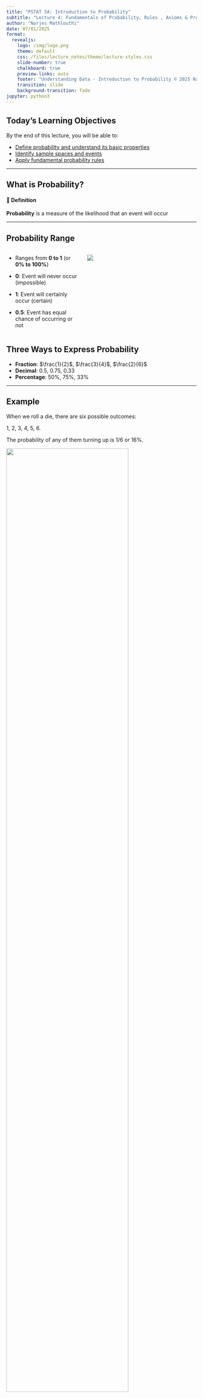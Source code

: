 ```yaml
---
title: "PSTAT 5A: Introduction to Probability"
subtitle: "Lecture 4: Fundamentals of Probability, Rules , Axioms & Properties"
author: "Narjes Mathlouthi"
date: 07/01/2025
format: 
  revealjs:
    logo: /img/logo.png
    theme: default
    css: /files/lecture_notes/theme/lecture-styles.css
    slide-number: true
    chalkboard: true
    preview-links: auto
    footer: "Understanding Data - Introduction to Probability © 2025 Narjes Mathlouthi"
    transition: slide
    background-transition: fade
jupyter: python3
---
```


## Today's Learning Objectives {#sec-objectives .smaller}

By the end of this lecture, you will be able to:

- [Define probability and understand its basic properties](#sec-prob)
- [Identify sample spaces and events](#sample-space)
- [Apply fundamental probability rules](#set-operations-overview)

---

## What is Probability? {#sec-prob}

::: {.concept-box}
#### 🎯 Definition
**Probability** is a measure of the likelihood that an event will occur
:::

---

## Probability Range {.smaller}
:::{.columns}
:::{.column width="40%"}
- Ranges from **0 to 1** (or **0% to 100%**)
  
- **0**: Event will never occur (impossible)
  
- **1**: Event will certainly occur (certain)
  
- **0.5**: Event has equal chance of occurring or not
:::

:::{.column width="60%"}
:::{.fragment}

![](/files/lecture_notes/lecture4/img/prob.png){fig-align="right"}
:::


:::
:::
  
## Three Ways to Express Probability

- **Fraction**: $\frac{1}{2}$, $\frac{3}{4}$, $\frac{2}{6}$
- **Decimal**: 0.5, 0.75, 0.33
- **Percentage**: 50%, 75%, 33%







---



## Example

When we roll a die, there are six possible outcomes:

1, 2, 3, 4, 5, 6.

The probability of any of them turning up is 1/6 or 16%.

![](/files/lecture_notes/lecture4/img/die.png){width="80%" fig-align="right" }

## Why Study Probability?{.smaller}

Probability helps us:

- Make decisions under uncertainty
- Understand random processes
- Analyze data and draw conclusions
- Model real-world phenomena
- Assess risk and likelihood

:::{.fragment}
:::{.note}
*Applications*: Weather forecasting, medical diagnosis, finance, quality control, gaming, insurance
:::
:::

---

## Random Experiments {.smaller}

A **random experiment** is a process that:

1. Can be repeated under similar conditions
2. Has multiple possible outcomes
3. The outcome cannot be predicted with certainty

:::{.fragment}
:::{.example}
**Examples**

- 🪙 Flipping a coin
  
- 🎲 Rolling a die
  
- 🃏 Drawing a card from a deck
  
- 💡 Measuring the lifetime of a light bulb
:::
:::

---

## Sample Space

::: {.definition}
**🎯 Definition**
The **sample space** (denoted $S$ or $\Omega$) is the **set** of all possible outcomes of a random experiment
:::

```python
import matplotlib.pyplot as plt
import matplotlib.patches as patches

# Create a blank canvas with a rectangle representing the sample space
fig, ax = plt.subplots(figsize=(6, 4))
rect = patches.Rectangle(
    (0.1, 0.1), 0.8, 0.8,
    linewidth=3, edgecolor='black', facecolor='none'
)
ax.add_patch(rect)

# Label the sample space inside the rectangle
ax.text(0.5, 0.88, r'$\Omega$', fontsize=24, fontweight='bold', ha='center', va='top')
ax.text(0.5, 0.5, 'All possible outcomes', fontsize=14, ha='center')

# Clean up axes
ax.set_xticks([])
ax.set_yticks([])
ax.set_xlim(0, 1)
ax.set_ylim(0, 1)
ax.axis('off')

plt.title('Sample Space (Ω)', fontsize=16, pad=20)
plt.show()


```

---

## Sample Space Examples

- Coin flip: $S = \{H, T\}$
- Two coin flips: $S = \{HH, HT, TH, TT\}$
  
![](/files/lecture_notes/lecture4/img/coin.png){width="80%" fig-align="right" } 

---

- 🎲 Die roll: $S = \{1, 2, 3, 4, 5, 6\}$
- Two die rolls
  ![](/files/lecture_notes/lecture4/img/die_rolls.png){width="80%" fig-align="right" }

---

- $S = \{A\heartsuit,\ 2\heartsuit,\ \dots,\ K\heartsuit,\\
\phantom{S = \{}A\diamondsuit,\ 2\diamondsuit,\ \dots,\ K\diamondsuit,\\
\phantom{S = \{}A\clubsuit,\ 2\clubsuit,\ \dots,\ K\clubsuit,\\
\phantom{S = \{}A\spadesuit,\ 2\spadesuit,\ \dots,\ K\spadesuit\}$

![](/files/lecture_notes/lecture4/img/card_deck.png){width="80%" }

---

## Types of Sample Spaces{.smaller}

:::{.columns}
:::{.column width="50%"}
**Finite Sample Space**

- Limited number of outcomes  
  - Example: Rolling a die


:::
:::{.column width="50%"}
![](/files/lecture_notes/lecture4/img/ss_die.png){width="100%" fig-align="right"}
:::
:::

:::{.columns}
:::{.column width="50%"}
**Infinite Sample Space** 

- Unlimited outcomes (countable or uncountable)  
  - Example: Measuring exact height of students

:::
:::{.column width="50%"}
![](/files/lecture_notes/lecture4/img/inf.jpg){width="70%" fig-align="right"}
:::
:::

---

## Events {.smaller}

:::{.definition}
**🎯 Definition**
An **event** is a subset of the sample space

- **Simple event**: Contains exactly one outcome (Ex: $A = \{3\}$ (rolling a 3))
  
- **Compound event**: Contains multiple outcomes (Ex: $B = \{2, 4, 6\}$ (rolling an even number))
:::


```python
import matplotlib.pyplot as plt
import matplotlib.patches as patches
import matplotlib.lines as mlines

# Coordinates and styling
outcomes = list(range(1, 7))
y = 0.5
radius = 0.3
dot_y = y
fig, ax = plt.subplots(figsize=(8, 4))
ax.axis('off')

# Rectangle bounds to fit all circles
min_x = min(outcomes) - radius
max_x = max(outcomes) + radius
min_y = dot_y - radius
max_y = dot_y + radius
rect = patches.Rectangle((min_x, min_y), max_x-min_x, max_y-min_y,
                         linewidth=2, edgecolor='black', facecolor='none')
ax.add_patch(rect)

# Label the sample space inside
ax.text((min_x+max_x)/2, max_y + 0.05, r'$\Omega$', fontsize=20, fontweight='bold', ha='center')

# Plot all outcomes marked by gray crosses
ax.scatter(outcomes, [dot_y]*6, s=200, color='gray', marker='x', linewidths=3, zorder=2)

# Highlight simple event {3} in red
circle_simple = patches.Circle((3, dot_y), radius, facecolor='red', alpha=0.3,
                               edgecolor='black', linewidth=2, zorder=1)
ax.add_patch(circle_simple)

# Highlight compound event {2,4,6} in blue
for x in [2, 4, 6]:
    circle = patches.Circle((x, dot_y), radius, facecolor='blue', alpha=0.3,
                            edgecolor='black', linewidth=2, zorder=1)
    ax.add_patch(circle)

# Legend for events
legend_handles = [
    mlines.Line2D([], [], color='red', marker='o', linestyle='None',
                  markersize=15, label='Simple event {3}', alpha=0.3),
    mlines.Line2D([], [], color='blue', marker='o', linestyle='None',
                  markersize=15, label='Compound event {2,4,6}', alpha=0.3)
]
ax.legend(handles=legend_handles, loc='lower center', ncol=2, frameon=False, bbox_to_anchor=(0.5, -0.3))

# Adjust limits
ax.set_xlim(min_x - 0.5, max_x + 0.5)
ax.set_ylim(min_y - 0.2, max_y + 0.2)

plt.title('Sample Space and Events', fontsize=16, pad=20)
plt.show()


```


---

## Event Notation

For a die roll with $S = \{1, 2, 3, 4, 5, 6\}$:

- $A = \{1, 3, 5\}$ (rolling an odd number)
- $B = \{4, 5, 6\}$ (rolling 4 or higher)
- $C = \{6\}$ (rolling a six)

![](/files/lecture_notes/lecture4/img/die.png){width="100%" fig-align="right" }

:::{.fragment}
*We can describe events in words or using set notation*
:::

---

## Set Operations Overview{.smaller}



:::: {.columns}

::: {.column width="60%"}

::: {.definition}
:::{.smaller}
**🎯 Definition:**

- **Set**: Collection of distinct objects
- **Union**: A OR B occurs  
- **Intersection**: A AND B occurs
- **Complement**: A does NOT occur
- **Sample Space**: All possible outcomes
:::
:::
:::

::: {.column width="40%"}
```python
import matplotlib.pyplot as plt
import matplotlib.patches as patches
from matplotlib_venn import venn2

fig, ax = plt.subplots(figsize=(6, 4))

# 1) Draw the Venn, but format subset labels to be blank
v = venn2(
    subsets=(1, 1, 1),
    set_labels=('A', 'B'),
    ax=ax,
    subset_label_formatter=lambda x: ""     # removes the "1" labels
)

# 2) Color each region (optional)
v.get_patch_by_id('10').set_color('lightblue')
v.get_patch_by_id('01').set_color('lightcoral')
v.get_patch_by_id('11').set_color('lightgreen')

# 3) Add a dashed universe rectangle around S, with high z‐order
rect = patches.Rectangle(
    (-1, -1),    # lower‐left corner
    2, 2,        # width, height
    linewidth=2,
    edgecolor='black',
    facecolor='none',
    linestyle='--',
    zorder=10     # put on top of the circles
)
ax.add_patch(rect)

# 4) Label the universe "S"
ax.text(-.95,  0.95, 'S', fontsize=14, fontweight='bold',
        va='top', ha='left', zorder=11)

# 5) Tidy up
ax.set_xlim(-1.2, 1.2)
ax.set_ylim(-1.2, 1.2)
ax.set_aspect('equal')
ax.set_axis_off()

plt.title('Sample Space $S$ with Events $A$ and $B$')
plt.show()
```
:::

::::

---

## What is a Set?

:::: {.columns}

::: {.column width="60%"}
::: {.definition}
:::{.smaller}
**🎯 Definition:**
A collection of things that share common characteristics. They can be elements, members, objects or similar terms.

**Examples:**

- Set of even numbers: 
  - {2, 4, 6, 8, ...}
  
- Set of vowels: {a, e, i, o, u}
:::
:::
:::

::: {.column width="40%"}
```python
import matplotlib.pyplot as plt
import matplotlib.patches as patches
from matplotlib_venn import venn2

# Create the figure and axes
fig, ax = plt.subplots(figsize=(6, 4))

# Draw the Venn with no default set labels and blank subset labels
v = venn2(
    subsets=(1, 0, 0),
    set_labels=('', ''),                       # no set labels
    subset_label_formatter=lambda x: "",       # hide subset‐size labels
    ax=ax
)

# Color and shade the A region
patch = v.get_patch_by_id('10')
patch.set_color('lightblue')
patch.set_alpha(0.7)

# Add the dashed universe rectangle for S
rect = patches.Rectangle(
    (-1, -1),   # lower‐left corner
    2,          # width
    2,          # height
    linewidth=2,
    edgecolor='black',
    facecolor='none',
    linestyle='--',
    zorder=2     # above the circles
)
ax.add_patch(rect)

# Label the universe "S"
ax.text(
    -0.95, 0.95, 'S',
    fontsize=14, fontweight='bold',
    va='top', ha='left',
    zorder=3
)

# Label set A inside the circle
ax.text(
    0, 0, 'SET A',
    fontsize=14, fontweight='bold',
    ha='center',
    zorder=3
)

# Adjust limits and styling
ax.set_xlim(-1.2, 1.2)
ax.set_ylim(-1.2, 1.2)
ax.set_aspect('equal')
ax.axis('off')

plt.title('A Single Set $A$ within Sample Space $S$')
plt.show()
```
:::

::::

---

## Union: A ∪ B

:::: {.columns}

::: {.column width="70%"}
::: {.definition}
:::{.smaller}
**🎯 Definition:**
Contains all set elements, including intersections.

**In Probability:**
The event that A **OR** B occurs (or both).

:::{.formula-box}
$$P(A \cup B) = P(A) + P(B) - P(A \cap B)$$
:::
:::
:::
:::


::: {.column width="30%"}
```python
import matplotlib.pyplot as plt
import matplotlib.patches as patches
from matplotlib_venn import venn2

# Create figure and axes
fig, ax = plt.subplots(figsize=(6, 6))

# Draw Venn without default numeric labels
v = venn2(
    subsets=(1, 1, 1),
    set_labels=('A', 'B'),
    subset_label_formatter=lambda x: "",
    ax=ax
)

# Fill entire circles for A and B with semi-transparent colors
for region in ('10', '11'):  # parts of A
    patch = v.get_patch_by_id(region)
    patch.set_facecolor('skyblue')
    patch.set_alpha(0.5)
    patch.set_edgecolor('black')
    patch.set_linewidth(2)
for region in ('01', '11'):  # parts of B
    patch = v.get_patch_by_id(region)
    patch.set_facecolor('lightcoral')
    patch.set_alpha(0.5)
    patch.set_edgecolor('black')
    patch.set_linewidth(2)

# Union label at center
ax.text(
    0, 0, r'$\mathbf{A \cup B}$',
    fontsize=18, fontweight='bold', ha='center', va='center'
)

# Add the universe rectangle (sample space)
rect = patches.Rectangle(
    (-1.1, -1.1), 2.2, 2.2,
    linewidth=2, edgecolor='black', facecolor='none', linestyle='--'
)
ax.add_patch(rect)

# Label the universe "Ω"
ax.text(
    -1.05, 1.05, 'Ω',
    fontsize=16, fontweight='bold', va='top', ha='left'
)

# Increase set label font size
v.get_label_by_id('A').set_fontsize(14)
v.get_label_by_id('B').set_fontsize(14)

# Title and styling
ax.set_title('Union of Events: $A \\cup B$', fontsize=16, pad=20)
ax.set_xlim(-1.2, 1.2)
ax.set_ylim(-1.2, 1.2)
ax.set_aspect('equal')
ax.axis('off')

plt.show()
```
:::

::::

---

## Intersection: A ∩ B

:::: {.columns}

::: {.column width="60%"}
::: {.definition}
:::{.smaller}
**🎯 Definition:**
Area where two or more sets overlap.

**In Probability:**
The event that A **AND** B occurs.

**Properties:**

- Always smaller than or equal to individual sets
  
- Can be empty (disjoint sets)
:::
:::
:::

::: {.column width="40%"}
```python
import matplotlib.pyplot as plt
import matplotlib.patches as patches
from matplotlib_venn import venn2

# Create figure and axes
fig, ax = plt.subplots(figsize=(6, 4))

# Draw Venn without subset‐size labels
v = venn2(
    subsets=(1, 1, 1),
    set_labels=('A', 'B'),
    subset_label_formatter=lambda x: "",  # hide the "1" labels
    ax=ax
)

# Shade the non‐intersection regions light gray
for region in ('10', '01'):
    patch = v.get_patch_by_id(region)
    patch.set_color('lightgray')
    patch.set_alpha(0.8)

# Shade the intersection region red
patch = v.get_patch_by_id('11')
patch.set_color('red')
patch.set_alpha(0.8)

# Add the universe rectangle
rect = patches.Rectangle(
    (-1, -1),    # lower‐left corner
    2,           # width
    2,           # height
    linewidth=2,
    edgecolor='black',
    facecolor='none',
    linestyle='--',
    zorder=2      # above circles
)
ax.add_patch(rect)

# Label the universe "S"
ax.text(
    -0.95, 0.95, 'S',
    fontsize=14, fontweight='bold',
    va='top', ha='left',
    zorder=3
)

# Label the intersection inside
ax.text(
    0, 0, 'A ∩ B',
    fontsize=14, fontweight='bold',
    ha='center', va='center',
    zorder=3
)

# Tidy up
ax.set_xlim(-1.2, 1.2)
ax.set_ylim(-1.2, 1.2)
ax.set_aspect('equal')
ax.axis('off')

plt.title('Intersection: $A \\cap B$ (A AND B)')
plt.show()
```
:::

::::

---

## Absolute Complement: $A^c$

:::: {.columns}

::: {.column width="60%"}

::: {.definition}
**🎯 Definition:**
All elements that do not belong to the set.

**In Probability:**
The event that A does **NOT** occur.
  
- $P(A^c) = 1 - P(A)$

**Key Property:**

:::{.formula-box}
$A \cup A^c = S$ (Sample Space)
:::
:::
:::

::: {.column width="40%"}
```python
import matplotlib.pyplot as plt
import matplotlib.patches as patches
from matplotlib_venn import venn2, venn2_circles

# 1) Create figure and axes
fig, ax = plt.subplots(figsize=(6, 4))

# 2) Draw the universe rectangle (purple background)
rect = patches.Rectangle(
    (-1, -1),  # lower-left corner
    2, 2,      # width, height
    linewidth=2,
    edgecolor='black',
    facecolor='purple',
    alpha=0.3,
    zorder=1
)
ax.add_patch(rect)

# 3) Draw Venn diagram with blank subset labels
v = venn2(
    subsets=(1, 1, 1),
    set_labels=('A', 'B'),
    subset_label_formatter=lambda x: "",
    ax=ax
)

# 4) Mask out A (both A‐only and intersection) with white
for region in ('10', '11'):
    p = v.get_patch_by_id(region)
    p.set_facecolor('white')
    p.set_edgecolor('none')
    p.set_alpha(1)

# 5) Hide the B‐only region so purple shows through
p_b = v.get_patch_by_id('01')
p_b.set_facecolor('none')
p_b.set_edgecolor('none')
p_b.set_alpha(1)

# 6) Draw crisp circle outlines on top
venn2_circles((1, 1, 1), ax=ax, linestyle='solid', linewidth=2, color='black')

# 7) Label universe and complement
ax.text(-0.95, 0.95, 'S', fontsize=14, fontweight='bold', va='top', ha='left', zorder=3)
ax.text(-.6, 0.75, r'$A^c$', fontsize=14, fontweight='bold', ha='center', va='center', zorder=3)

# 8) Final styling
ax.set_xlim(-1.2, 1.2)
ax.set_ylim(-1.2, 1.2)
ax.set_aspect('equal')
ax.axis('off')
plt.title('Complement: $A^c$ (NOT A)')
plt.show()
```
:::

::::

---

## Summary Table

| Operation   | Symbol       | Meaning                     | Probability                             |
|:-----------------|:----------------:|:--------------------------------|:--------------------------------------------|
| **Union**        | $A \cup B$       | Occurs if $A$ *or* $B$          | $P(A \cup B) = P(A) + P(B) - P(A \cap B)$   |
| **Intersection** | $A \cap B$       | Occurs if $A$ *and* $B$         | $P(A \cap B)$                               |
| **Complement**   | $A^c$            | Occurs if $A$ *does **not*** occur | $P(A^c) = 1 - P(A)$                       |


## Probability Axioms: Commutative {.smaller}

::: {.formula-box}
**Commutative**

$A \cup B = B \cup A$

$A \cap B = B \cap A$
:::

---

## Probability Axioms: Associative {.smaller}

::: {.formula-box}
**Associative**

$(A \cup B) \cup C = A \cup (B \cup C)$

$(A \cap B) \cap C = A \cap (B \cap C)$
:::

---

## Probability Axioms: Distributive {.smaller}

::: {.formula-box}
**Distributive**

$A \cup (B \cap C) = (A \cup B) \cap (A \cup C)$

$A \cap (B \cup C) = (A \cap B) \cup (A \cap C)$
:::

---

## Probability Axioms: De Morgan's Laws {.smaller}

::: {.formula-box}
**De Morgan's Laws**

$(A \cup B)^c = A^c \cap B^c$

$(A \cap B)^c = A^c \cup B^c$
:::

---



## Practice Examples{.smaller}

:::{.example}
**Example 1:** In a class of students:

- Set A = Students who like Math
  
- Set B = Students who like Science

**Q: What does A ∪ B represent?**
:::

::: {.fragment}
:::{.solution}
Students who like Math **OR** Science (or both)
:::
:::

---

:::{.example}
**Example 2:** What does A ∩ B represent?
:::

:::{.fragment}
:::{.solution}
Students who like **BOTH** Math **AND** Science
:::
:::

---

:::{.example}
**Example 3:** What does $A^c$ represent?
:::

:::{.fragment}
:::{.solution}
Students who do **NOT** like Math
:::
:::

---





## Example: Set Operations {.smaller}
:::{.columns}
:::{.column}
For die roll $S = \{1, 2, 3, 4, 5, 6\}$:

- $A = \{1, 3, 5\}$ (odd numbers)
  
- $B = \{4, 5, 6\}$ (4 or higher)

```python
import matplotlib.pyplot as plt
import matplotlib.patches as patches
from matplotlib_venn import venn2

# Create the figure and axes
fig, ax = plt.subplots(figsize=(6, 4))

# Correct subset sizes: A only = 2, B only = 2, A ∩ B = 1
v = venn2(
    subsets=(2, 2, 1),
    set_labels=('A', 'B'),
    subset_label_formatter=lambda x: "",  # hide the count labels
    ax=ax
)

# Label each region
v.get_label_by_id('10').set_text('A ∖ B\n{1, 3}')
v.get_label_by_id('01').set_text('B ∖ A\n{4, 6}')
v.get_label_by_id('11').set_text('A ∩ B\n{5}')

# Draw the universe rectangle for S
rect = patches.Rectangle(
    (-1, -1),   # lower-left corner
    2, 2,       # width, height
    linewidth=2,
    edgecolor='black',
    facecolor='none',
    linestyle='--',
    zorder=1
)
ax.add_patch(rect)

# Label the universe
ax.text(
    -0.95, 0.95, 'S = {1,2,3,4,5,6}',
    fontsize=12, fontweight='bold',
    va='top', ha='left',
    zorder=2
)

# Final styling
ax.set_xlim(-1.2, 1.2)
ax.set_ylim(-1.2, 1.2)
ax.set_aspect('equal')
ax.axis('off')

plt.title('Odd Numbers vs. 4 or Higher')
plt.show()
```
:::

:::{.column}
:::{.fragment}
:::{.example}
Find:

- $A \cup B$
  
- $A \cap B$
  
- $A^c$
:::
:::

:::{.fragment}
:::{.solution}

- $A \cup B = \{1, 3, 4, 5, 6\}$
  
- $A \cap B = \{5\}$
  
- $A^c = \{2, 4, 6\}$
:::
:::

:::
:::

---

## Mutually Exclusive Events {.smaller}
:::{.columns}
:::{.column width="50%"}
Events $A$ and $B$ are **mutually exclusive** (or disjoint) if they cannot occur simultaneously

$$A \cap B = \emptyset$$

```python
import matplotlib.pyplot as plt
import matplotlib.patches as patches
from matplotlib_venn import venn2

# Create figure and axes
fig, ax = plt.subplots(figsize=(6, 4))

# Draw Venn diagram with blank subset labels
v = venn2(
    subsets=(3, 3, 0),
    set_labels=('A', 'B'),
    subset_label_formatter=lambda x: "",
    ax=ax
)

# Color and shade regions
v.get_patch_by_id('10').set_color('lightblue')
v.get_patch_by_id('01').set_color('lightcoral')
v.get_patch_by_id('10').set_alpha(0.7)
v.get_patch_by_id('01').set_alpha(0.7)

# Label each region explicitly
v.get_label_by_id('10').set_text('A: {1,3,5}')
v.get_label_by_id('01').set_text('B: {2,4,6}')

# Add universe rectangle for S
rect = patches.Rectangle(
    (-1, -1), 2, 2,
    linewidth=2,
    edgecolor='black',
    facecolor='none',
    linestyle='--',
    zorder=1
)
ax.add_patch(rect)

# Label the universe
ax.text(
    -0.95, 0.95, 'S = {1, 2, 3, 4, 5, 6}',
    fontsize=12, fontweight='bold',
    va='top', ha='left',
    zorder=2
)

# Final styling
ax.set_xlim(-1.2, 1.2)
ax.set_ylim(-1.2, 1.2)
ax.set_aspect('equal')
ax.axis('off')

plt.title('Mutually Exclusive: Odd vs. Even')
plt.show()
```
:::


:::{.column width="50%"}
:::{.fragment}
:::{.example} 
When rolling a die

- $A = \{1, 3, 5\}$ (odd)
  
- $B = \{2, 4, 6\}$ (even)

$A$ and $B$ are mutually exclusive
:::
:::
:::
:::

---

## The Classical Definition of Probability{.smaller}

::: {.definition}
**🎯 Definition:** For equally likely outcomes:

$$P(A) = \frac{\text{Number of outcomes in } A}{\text{Total number of outcomes in } S}$$
:::

:::{.example}
Probability of rolling an even number on a fair die
:::

:::{.fragment}
$$P(\text{even}) = \frac{3}{6} = \frac{1}{2}$$
:::

---

## Properties of Probability

1. **Non-negativity**: $P(A) \geq 0$ for any event $A$

2. **Normalization**: $P(S) = 1$

3. **Additivity**: If $A$ and $B$ are mutually exclusive, then

:::{.formula-box}
   $$P(A \cup B) = P(A) + P(B)$$
:::

---

## The Complement Rule {.smaller}

:::{.formula-box}
$$P(A) + P(A^c) = 1$$

$$P(A^c) = 1 - P(A)$$
:::


:::{.fragment}
:::{.example}
If the probability of rain is 0.3, what's the probability of no rain?
:::
:::

:::{.fragment}
:::{.solution}
$$P(\text{no rain}) = 1 - P(\text{rain}) = 1 - 0.3 = 0.7$$
:::
:::


## Questions? {.center}

**Office Hours**: Thursday's 11 AM On Zoom (Link on Canvas)

**Email**: nmathlouthi@ucsb.edu

**Next Class**: Conditional Probabilities & Independence



---

## Resources

- [Read Chapter 3 in course textbook]((/files/Book/os4_for_screen_reader.pdf))
  
- [Elements of Set Theory for Probability](https://bookdown.org/daniel_flores_agreda/Prob1-GSEM-UNIGE/settheory.html#the-venn-diagram)

- [Probability Models and Axioms](https://ocw.mit.edu/courses/res-6-012-introduction-to-probability-spring-2018/resources/mitres_6_012s18_l01as/)
